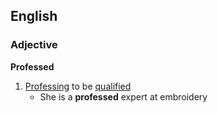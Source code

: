 ==English==
===Adjective===
'''Professed'''
#[[Professing]] to be [[qualified]]
#* She is a '''professed''' expert at embroidery
